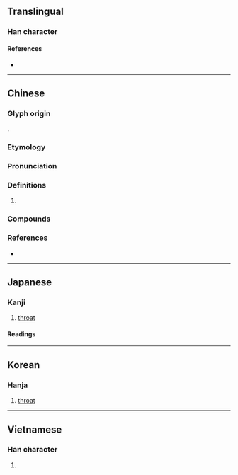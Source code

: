 {{also|咙}}
{{character info}}
==Translingual==
{{Han simplified forms|嚨|𠺠|咙|ex=y}}

===Han character===
{{Han char|rn=30|rad=口|as=16|sn=19|four=61011|canj=RYBP|ids=⿰口龍}}

====References====
* {{Han ref|kx=0213.230|dkj=04550|dj=0436.040|hdz=10703.110|uh=56A8|ud=22184|bh=C456|bd=50262}}

----

==Chinese==
{{zh-forms|s=咙}}

===Glyph origin===
{{Han etym}}
{{Han compound|口|龍|ls=psc|c1=s|c2=p|t1=mouth}}.

===Etymology===
{{rfe|zh}}

===Pronunciation===
{{zh-pron
|m=lóng
|m-s=nong1
|c=lung4
|c-t=luung3
|g=lung4
|h=pfs=lùng;gd=lung2
|j=lung1
|mb=liǎng
|md=lè̤ng/lùng
|md_note=lè̤ng - vernacular; lùng - literary
|mn=nâ/lông
|mn_note=nâ - vernacular; lông - literary
|mn-t=lêng5
|w=3lon
|x=long2
|mc=y
|oc=y
|cat=
}}

===Definitions===
{{zh-hanzi}}

# {{zh-used2|c}}

===Compounds===
{{zh-der|喉嚨|嚨胡|大喉嚨|嚨喉|嚨嚨|咕嚨|哄嚨|啌嚨|嚨哅|沙喉嚨|胡嚨|黑咕嚨冬|鼓嚨胡}}

===References===
* {{R:yue:Hanzi}}

----

==Japanese==
{{ja-kanji forms|𠺠|嚨}}

===Kanji===
{{ja-kanji|grade=|rs=口16|shin=𠺠}}

# [[throat]]

====Readings====
{{ja-readings
|goon=る
|kanon=ろう
|kun=のど-}}

----

==Korean==

===Hanja===
{{ko-hanja|hangeul=롱|rv=rong|mr=rong}}

# [[throat]]

----

==Vietnamese==

===Han character===
{{vi-hantu|[[lùng]]|rs=口16}}

# {{rfdef|vi|sort=口16}}